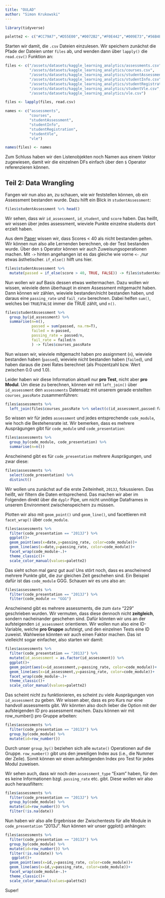 ```yaml
---
title: "OULAD"
author: "Simon Krukowski"
---
```


```r
library(tidyverse)

palette2 <- c("#CC79A7","#D55E00","#0072B2","#F0E442","#009E73","#56B4E9","#E69F00","#000000")
```

Starten wir damit, die `.csv` Dateien einzulesen. Wir speichern zunächst die Pfade der Dateien unter `files` ab, und wenden dann über `lapply()` die `read.csv()` Funktion an:

```r
files <- c("/assets/datasets/kaggle_learning_analytics/assessments.csv",
           "/assets/datasets/kaggle_learning_analytics/courses.csv",
           "/assets/datasets/kaggle_learning_analytics/studentAssessment.csv",
           "/assets/datasets/kaggle_learning_analytics/studentInfo.csv",
           "/assets/datasets/kaggle_learning_analytics/studentRegistration.csv",
           "/assets/datasets/kaggle_learning_analytics/studentVle.csv",
           "/assets/datasets/kaggle_learning_analytics/vle.csv")

files <- lapply(files, read.csv)

names <- c("assessments",
           "courses",
           "studentAssessment",
           "studentInfo",
           "studentRegistration",
           "studentVle",
           "vle")

names(files) <- names
```

Zum Schluss haben wir den Listenobjekten noch Namen aus einem Vektor zugewiesen, damit wir die einzelnen DFs einfach über den `$` Operator referenzieren können.

## Teil 2: Data Wrangling

Fangen wir nun also an, zu schauen, wie wir feststellen können, ob ein Assessment bestanden wurde. Dazu hilft ein Blick in `studentAssessment`:

```r
files$studentAssessment %>% head()
```

Wir sehen, dass wir `id_assessment`, `id_student`, und `score` haben. Das heißt, wir wissen über jedes assessment, wieviele Punkte einzelne students dort erzielt haben.

Aus dem [Paper](https://www.nature.com/articles/sdata2017171) wissen wir, dass Scores \< 40 als nicht bestanden gelten. Wir können nun also alle Lernenden berechnen, ob der Test bestanden wurde. Über den `$` Operator können wir auch Zuweisungsoperationen machen. Mit `->` hinten angehangen ist es das gleiche wie vorne `<-` ,nur etwas ästhetischer. `if_else()` hilft uns hier.

```r
files$studentAssessment %>% 
  mutate(passed = if_else(score > 40, TRUE, FALSE)) -> files$studentAssessment
```

Nun wollen wir auf Basis dessen etwas weitermachen. Dazu wollen wir wissen, wieviele denn überhaupt in einem Assessment mitgemacht haben. Dann können wir zählen, wieviele bestanden/nicht bestanden haben, und daraus eine `passing_rate` und `fail_rate` berechnen. Dabei helfen `sum()`, welches bei `TRUE`/`FALSE` immer die TRUE zählt, und `n()`.

```r
files$studentAssessment %>% 
  group_by(id_assessment) %>% 
  summarise(n=n(),
            passed = sum(passed, na.rm=T),
            failed = n-passed,
            passing_rate = passed/n,
            fail_rate = failed/n
            ) -> files$courses_passRate
```

Nun wissen wir, wieviele mitgemacht haben pro assignment (`n`), wieviele bestanden haben (`passed`), wieviele nicht bestanden haben (`failed`), und haben daraus die zwei Rates berechnet (als Prozentzahl bzw. Wert zwischen 0.0 und 1.0).

Leider haben wir diese Information aktuell nur **pro Test**, nicht aber **pro Modul**. Um diese zu berechnen, können wir mit `left_join()` über `id_assessment` den `assessments` Datensatz mit unserem gerade erstellten `courses_passRate` zusammenführen:

```r
files$assessments %>% 
  left_join(files$courses_passRate %>% select(c(id_assessment,passed:fail_rate)), by="id_assessment") -> files$assessments
```

So wissen wir für jedes `assessment` und jedes entsprechende `code_module`, wie hoch die Bestehensrate ist. Wir bemerken, dass es mehrere Ausprägungen gibt für `code_module` und `code_presentation`:

```r
files$assessments %>% 
  group_by(code_module, code_presentation) %>% 
  summarise(n=n())
```

Anscheinend gibt es für `code_presentation` mehrere Ausprägungen, und zwar diese:

```r
files$assessments %>% 
  select(code_presentation) %>% 
  distinct()
```

Wir wollen uns zunächst auf die erste Zeiteinheit, `2013J`, fokussieren. Das heißt, wir filtern die Daten entsprechend. Das machen wir aber im Folgenden direkt über die `dyplr` Pipe, um nicht unnötige Dataframes in unserem Environment zwischenspeichern zu müssen.

Plotten wir also mit `geom_point()` und `geom_line()`, und facettieren mit `facet_wrap()` über `code_module`.

```r
files$assessments %>% 
  filter(code_presentation == "2013J") %>% 
  ggplot()+
  geom_point(aes(x=date,y=passing_rate, color=code_module))+
  geom_line(aes(x=date,y=passing_rate, color=code_module))+
  facet_wrap(code_module~.)+
  theme_classic()+
  scale_color_manual(values=palette2)
```

Das sieht schon mal ganz gut aus! Uns stört noch, dass es anscheinend mehrere Punkte gibt, die zur gleichen Zeit geschehen sind. Ein Beispiel dafür ist das `code_module` GGG. Schauen wir es uns also an:

```r
files$assessments %>% 
  filter(code_presentation == "2013J") %>% 
  filter(code_module == "GGG")
```

Anscheinend gibt es mehrere assessments, die zum `date` "229" geschrieben wurden. Wir vermuten, dass diese dennoch nicht **zeitgleich**, sondern nacheinander geschehen sind. Dafür könnten wir uns an der aufsteigenden `id_assessment` orientieren. Wir wollen nun also eine ID-Variable, welche **pro Gruppe** aufsteigt, und den einzelnen Tests eine ID zuweist. Wahlweise könnten wir auch einen Faktor machen. Das ist vielleicht sogar einfacher, also starten wir damit:

```r
files$assessments %>% 
  filter(code_presentation == "2013J") %>% 
  mutate(id_assessment = as.factor(id_assessment)) %>% 
  ggplot()+
  geom_point(aes(x=id_assessment,y=passing_rate, color=code_module))+
  geom_line(aes(x=id_assessment,y=passing_rate, color=code_module))+
  facet_wrap(code_module~.)+
  theme_classic()+
  scale_color_manual(values=palette2)
```

Das scheint nicht zu funktionieren, es scheint zu viele Ausprägungen von `id_assessment` zu geben. Wir wissen aber, dass es pro Kurs nur eine handvoll assessments gibt. Wir könnten also doch lieber die Option mit der aufsteigenden ID pro assessment machen. Dazu können wir mit row_number() pro Gruppe arbeiten:

```r
files$assessments %>% 
  filter(code_presentation == "2013J") %>% 
  group_by(code_module) %>% 
  mutate(id=row_number())
```

Durch unser `group_by()` beziehen sich alle `mutate()` Operationen auf die Gruppe. `row_number()` gibt uns den jeweiligen Index aus (i.e., die Nummer der Zeile). Somit können wir einen aufsteigenden Index pro Test für jedes Modul zuweisen.

Wir sehen auch, dass wir noch den `assessment_type` "Exam" haben, für den es keine Informationen bzgl. `passing_rate` etc. gibt. Diese wollen wir also auch herausfiltern:

```r
files$assessments %>% 
  filter(code_presentation == "2013J") %>% 
  group_by(code_module) %>% 
  mutate(id=row_number()) %>% 
  filter(!is.na(date))
```

Nun haben wir also alle Ergebnisse der Zwischentests für alle Module in `code_presentation` "2013J". Nun können wir unser ggplot() anhängen:

```r
files$assessments %>% 
  filter(code_presentation == "2013J") %>% 
  group_by(code_module) %>% 
  mutate(id=row_number()) %>% 
  filter(!is.na(date)) %>% 
   ggplot()+
  geom_point(aes(x=id,y=passing_rate, color=code_module))+
  geom_line(aes(x=id,y=passing_rate, color=code_module))+
  facet_wrap(code_module~.)+
  theme_classic()+
  scale_color_manual(values=palette2)
```

Super!
